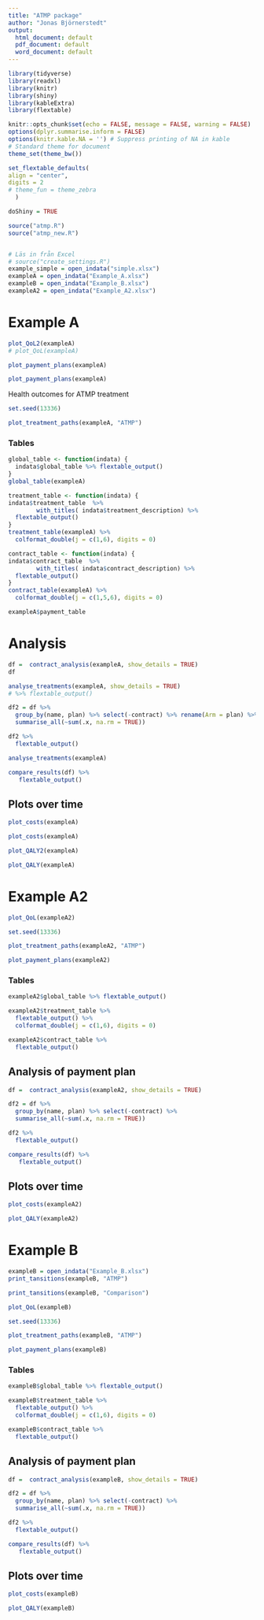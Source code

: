 ```yaml
---
title: "ATMP package"
author: "Jonas Björnerstedt"
output:
  html_document: default
  pdf_document: default
  word_document: default
---
```


```r
library(tidyverse)
library(readxl)
library(knitr)
library(shiny)
library(kableExtra)
library(flextable)

knitr::opts_chunk$set(echo = FALSE, message = FALSE, warning = FALSE)
options(dplyr.summarise.inform = FALSE)
options(knitr.kable.NA = '') # Suppress printing of NA in kable
# Standard theme for document 
theme_set(theme_bw()) 

set_flextable_defaults(
align = "center",
digits = 2
# theme_fun = theme_zebra
  )

doShiny = TRUE

source("atmp.R")
source("atmp_new.R")


# Läs in från Excel
# source("create_settings.R")
example_simple = open_indata("simple.xlsx")
exampleA = open_indata("Example_A.xlsx")
exampleB = open_indata("Example_B.xlsx")
exampleA2 = open_indata("Example_A2.xlsx")

```


# Example A

```r
plot_QoL2(exampleA)
# plot_QoL(exampleA)

```



```r
plot_payment_plans(exampleA)
```

```r
plot_payment_plans(exampleA)
```

Health outcomes for ATMP treatment

```r
set.seed(13336)

plot_treatment_paths(exampleA, "ATMP") 
```

### Tables

```r
global_table <- function(indata) {
  indata$global_table %>% flextable_output()
}
global_table(exampleA)
```

```r
treatment_table <- function(indata) {
indata$treatment_table  %>% 
        with_titles( indata$treatment_description) %>% 
  flextable_output() 
}
treatment_table(exampleA) %>% 
  colformat_double(j = c(1,6), digits = 0) 
```


```r
contract_table <- function(indata) {
indata$contract_table  %>% 
        with_titles( indata$contract_description) %>% 
  flextable_output() 
}
contract_table(exampleA) %>% 
  colformat_double(j = c(1,5,6), digits = 0) 
```

```r
exampleA$payment_table
```

# Analysis 


```r
df =  contract_analysis(exampleA, show_details = TRUE)
df
```


```r
analyse_treatments(exampleA, show_details = TRUE)
# %>% flextable_output()

```

```r
df2 = df %>% 
  group_by(name, plan) %>% select(-contract) %>% rename(Arm = plan) %>% 
  summarise_all(~sum(.x, na.rm = TRUE)) 

df2 %>% 
  flextable_output()
```

```r
analyse_treatments(exampleA) 

```

```r
compare_results(df) %>% 
   flextable_output()
```

## Plots over time

```r
plot_costs(exampleA)

```


```r

plot_costs(exampleA)
```

```r
plot_QALY2(exampleA)
```

```r
plot_QALY(exampleA)
```

# Example A2

```r
plot_QoL(exampleA2)
```

```r
set.seed(13336)

plot_treatment_paths(exampleA2, "ATMP") 
```



```r
plot_payment_plans(exampleA2)
```

### Tables

```r
exampleA2$global_table %>% flextable_output()
```

```r
exampleA2$treatment_table %>% 
  flextable_output() %>% 
  colformat_double(j = c(1,6), digits = 0) 

```


```r
exampleA2$contract_table %>% 
  flextable_output()   
```

## Analysis of payment plan


```r
df =  contract_analysis(exampleA2, show_details = TRUE) 
```


```r
df2 = df %>% 
  group_by(name, plan) %>% select(-contract) %>% 
  summarise_all(~sum(.x, na.rm = TRUE)) 

df2 %>% 
  flextable_output()
```

```r
compare_results(df) %>% 
   flextable_output()
```

## Plots over time


```r

plot_costs(exampleA2)
```

```r
plot_QALY(exampleA2)
```

# Example B

```r
exampleB = open_indata("Example_B.xlsx")
print_tansitions(exampleB, "ATMP")
```


```r
print_tansitions(exampleB, "Comparison")
```

```r
plot_QoL(exampleB)
```

```r
set.seed(13336)

plot_treatment_paths(exampleB, "ATMP") 
```



```r
plot_payment_plans(exampleB)
```

### Tables

```r
exampleB$global_table %>% flextable_output()
```

```r
exampleB$treatment_table %>% 
  flextable_output() %>% 
  colformat_double(j = c(1,6), digits = 0) 

```


```r
exampleB$contract_table %>% 
  flextable_output()   
```

## Analysis of payment plan


```r
df =  contract_analysis(exampleB, show_details = TRUE) 
```


```r
df2 = df %>% 
  group_by(name, plan) %>% select(-contract) %>% 
  summarise_all(~sum(.x, na.rm = TRUE)) 

df2 %>% 
  flextable_output()
```

```r
compare_results(df) %>% 
   flextable_output()
```

## Plots over time


```r

plot_costs(exampleB)
```

```r
plot_QALY(exampleB)
```


